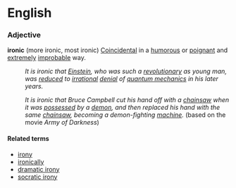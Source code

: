 =English=

===Adjective===
'''ironic''' (more ironic, most ironic)
[[coincidental|Coincidental]] in a [[humorous]] or [[poignant]] and [[extreme]]ly [[improbable]] way.

:''It is ironic that [[w:Albert Einstein|Einstein]], who was such a [[revolutionary]] as young man, was [[reduce]]d to [[irrational]] [[denial]] of [[quantum mechanics]] in his later years.''

:''It is ironic that Bruce Campbell cut his hand off with a [[chainsaw]] when it was [[possessed]] by a [[demon]], and then replaced his hand with the same [[chainsaw]], becoming a demon-fighting [[machine]].'' (based on the movie ''Army of Darkness'')

====Related terms====
*[[irony]]
*[[ironically]]
*[[dramatic irony]]
*[[socratic irony]]